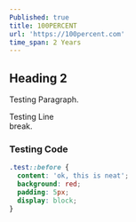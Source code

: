 ```yaml
---
Published: true
title: 100PERCENT
url: 'https://100percent.com'
time_span: 2 Years
---
```


## Heading 2

Testing Paragraph.

Testing Line\
break.

### Testing Code

```css
.test::before {
  content: 'ok, this is neat';
  background: red;
  padding: 5px;
  display: block;
}
```
